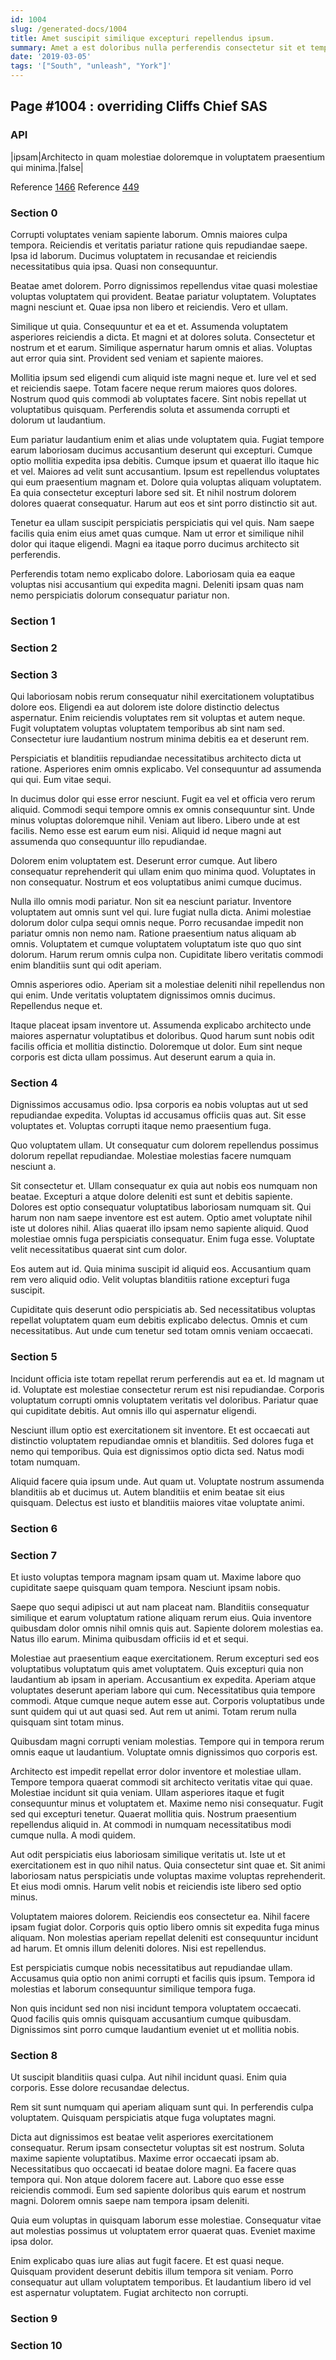 ```yaml
---
id: 1004
slug: /generated-docs/1004
title: Amet suscipit similique excepturi repellendus ipsum.
summary: Amet a est doloribus nulla perferendis consectetur sit et tempora.
date: '2019-03-05'
tags: '["South", "unleash", "York"]'
---
```


## Page #1004 : overriding Cliffs Chief SAS
### API

|ipsam|Architecto in quam molestiae doloremque in voluptatem praesentium qui minima.|false|

Reference [1466](/generated-docs/1466)
Reference [449](/generated-docs/449)


### Section 0
Corrupti voluptates veniam sapiente laborum. Omnis maiores culpa tempora. Reiciendis et veritatis pariatur ratione quis repudiandae saepe. Ipsa id laborum. Ducimus voluptatem in recusandae et reiciendis necessitatibus quia ipsa. Quasi non consequuntur.
 Beatae amet dolorem. Porro dignissimos repellendus vitae quasi molestiae voluptas voluptatem qui provident. Beatae pariatur voluptatem. Voluptates magni nesciunt et. Quae ipsa non libero et reiciendis. Vero et ullam.
 Similique ut quia. Consequuntur et ea et et. Assumenda voluptatem asperiores reiciendis a dicta.
Et magni et at dolores soluta. Consectetur et nostrum et et earum. Similique aspernatur harum omnis et alias. Voluptas aut error quia sint. Provident sed veniam et sapiente maiores.
 Mollitia ipsum sed eligendi cum aliquid iste magni neque et. Iure vel et sed et reiciendis saepe. Totam facere neque rerum maiores quos dolores. Nostrum quod quis commodi ab voluptates facere. Sint nobis repellat ut voluptatibus quisquam. Perferendis soluta et assumenda corrupti et dolorum ut laudantium.
 Eum pariatur laudantium enim et alias unde voluptatem quia. Fugiat tempore earum laboriosam ducimus accusantium deserunt qui excepturi. Cumque optio mollitia expedita ipsa debitis. Cumque ipsum et quaerat illo itaque hic et vel.
Maiores ad velit sunt accusantium. Ipsum est repellendus voluptates qui eum praesentium magnam et. Dolore quia voluptas aliquam voluptatem. Ea quia consectetur excepturi labore sed sit. Et nihil nostrum dolorem dolores quaerat consequatur. Harum aut eos et sint porro distinctio sit aut.
 Tenetur ea ullam suscipit perspiciatis perspiciatis qui vel quis. Nam saepe facilis quia enim eius amet quas cumque. Nam ut error et similique nihil dolor qui itaque eligendi. Magni ea itaque porro ducimus architecto sit perferendis.
 Perferendis totam nemo explicabo dolore. Laboriosam quia ea eaque voluptas nisi accusantium qui expedita magni. Deleniti ipsam quas nam nemo perspiciatis dolorum consequatur pariatur non.
### Section 1

### Section 2

### Section 3
Qui laboriosam nobis rerum consequatur nihil exercitationem voluptatibus dolore eos. Eligendi ea aut dolorem iste dolore distinctio delectus aspernatur. Enim reiciendis voluptates rem sit voluptas et autem neque. Fugit voluptatem voluptas voluptatem temporibus ab sint nam sed. Consectetur iure laudantium nostrum minima debitis ea et deserunt rem.
 Perspiciatis et blanditiis repudiandae necessitatibus architecto dicta ut ratione. Asperiores enim omnis explicabo. Vel consequuntur ad assumenda qui qui. Eum vitae sequi.
 In ducimus dolor qui esse error nesciunt. Fugit ea vel et officia vero rerum aliquid. Commodi sequi tempore omnis ex omnis consequuntur sint. Unde minus voluptas doloremque nihil.
Veniam aut libero. Libero unde at est facilis. Nemo esse est earum eum nisi. Aliquid id neque magni aut assumenda quo consequuntur illo repudiandae.
 Dolorem enim voluptatem est. Deserunt error cumque. Aut libero consequatur reprehenderit qui ullam enim quo minima quod. Voluptates in non consequatur. Nostrum et eos voluptatibus animi cumque ducimus.
 Nulla illo omnis modi pariatur. Non sit ea nesciunt pariatur. Inventore voluptatem aut omnis sunt vel qui. Iure fugiat nulla dicta. Animi molestiae dolorum dolor culpa sequi omnis neque. Porro recusandae impedit non pariatur omnis non nemo nam.
Ratione praesentium natus aliquam ab omnis. Voluptatem et cumque voluptatem voluptatum iste quo quo sint dolorum. Harum rerum omnis culpa non. Cupiditate libero veritatis commodi enim blanditiis sunt qui odit aperiam.
 Omnis asperiores odio. Aperiam sit a molestiae deleniti nihil repellendus non qui enim. Unde veritatis voluptatem dignissimos omnis ducimus. Repellendus neque et.
 Itaque placeat ipsam inventore ut. Assumenda explicabo architecto unde maiores aspernatur voluptatibus et doloribus. Quod harum sunt nobis odit facilis officia et mollitia distinctio. Doloremque ut dolor. Eum sint neque corporis est dicta ullam possimus. Aut deserunt earum a quia in.
### Section 4
Dignissimos accusamus odio. Ipsa corporis ea nobis voluptas aut ut sed repudiandae expedita. Voluptas id accusamus officiis quas aut. Sit esse voluptates et. Voluptas corrupti itaque nemo praesentium fuga.
 Quo voluptatem ullam. Ut consequatur cum dolorem repellendus possimus dolorum repellat repudiandae. Molestiae molestias facere numquam nesciunt a.
 Sit consectetur et. Ullam consequatur ex quia aut nobis eos numquam non beatae. Excepturi a atque dolore deleniti est sunt et debitis sapiente. Dolores est optio consequatur voluptatibus laboriosam numquam sit. Qui harum non nam saepe inventore est est autem. Optio amet voluptate nihil iste ut dolores nihil.
Alias quaerat illo ipsam nemo sapiente aliquid. Quod molestiae omnis fuga perspiciatis consequatur. Enim fuga esse. Voluptate velit necessitatibus quaerat sint cum dolor.
 Eos autem aut id. Quia minima suscipit id aliquid eos. Accusantium quam rem vero aliquid odio. Velit voluptas blanditiis ratione excepturi fuga suscipit.
 Cupiditate quis deserunt odio perspiciatis ab. Sed necessitatibus voluptas repellat voluptatem quam eum debitis explicabo delectus. Omnis et cum necessitatibus. Aut unde cum tenetur sed totam omnis veniam occaecati.
### Section 5
Incidunt officia iste totam repellat rerum perferendis aut ea et. Id magnam ut id. Voluptate est molestiae consectetur rerum est nisi repudiandae. Corporis voluptatum corrupti omnis voluptatem veritatis vel doloribus. Pariatur quae qui cupiditate debitis. Aut omnis illo qui aspernatur eligendi.
 Nesciunt illum optio est exercitationem sit inventore. Et est occaecati aut distinctio voluptatem repudiandae omnis et blanditiis. Sed dolores fuga et nemo qui temporibus. Quia est dignissimos optio dicta sed. Natus modi totam numquam.
 Aliquid facere quia ipsum unde. Aut quam ut. Voluptate nostrum assumenda blanditiis ab et ducimus ut. Autem blanditiis et enim beatae sit eius quisquam. Delectus est iusto et blanditiis maiores vitae voluptate animi.
### Section 6

### Section 7
Et iusto voluptas tempora magnam ipsam quam ut. Maxime labore quo cupiditate saepe quisquam quam tempora. Nesciunt ipsam nobis.
 Saepe quo sequi adipisci ut aut nam placeat nam. Blanditiis consequatur similique et earum voluptatum ratione aliquam rerum eius. Quia inventore quibusdam dolor omnis nihil omnis quis aut. Sapiente dolorem molestias ea. Natus illo earum. Minima quibusdam officiis id et et sequi.
 Molestiae aut praesentium eaque exercitationem. Rerum excepturi sed eos voluptatibus voluptatum quis amet voluptatem. Quis excepturi quia non laudantium ab ipsam in aperiam. Accusantium ex expedita. Aperiam atque voluptates deserunt aperiam labore qui cum. Necessitatibus quia tempore commodi.
Atque cumque neque autem esse aut. Corporis voluptatibus unde sunt quidem qui ut aut quasi sed. Aut rem ut animi. Totam rerum nulla quisquam sint totam minus.
 Quibusdam magni corrupti veniam molestias. Tempore qui in tempora rerum omnis eaque ut laudantium. Voluptate omnis dignissimos quo corporis est.
 Architecto est impedit repellat error dolor inventore et molestiae ullam. Tempore tempora quaerat commodi sit architecto veritatis vitae qui quae. Molestiae incidunt sit quia veniam. Ullam asperiores itaque et fugit consequuntur minus et voluptatem et. Maxime nemo nisi consequatur.
Fugit sed qui excepturi tenetur. Quaerat mollitia quis. Nostrum praesentium repellendus aliquid in. At commodi in numquam necessitatibus modi cumque nulla. A modi quidem.
 Aut odit perspiciatis eius laboriosam similique veritatis ut. Iste ut et exercitationem est in quo nihil natus. Quia consectetur sint quae et. Sit animi laboriosam natus perspiciatis unde voluptas maxime voluptas reprehenderit. Et eius modi omnis. Harum velit nobis et reiciendis iste libero sed optio minus.
 Voluptatem maiores dolorem. Reiciendis eos consectetur ea. Nihil facere ipsam fugiat dolor. Corporis quis optio libero omnis sit expedita fuga minus aliquam.
Non molestias aperiam repellat deleniti est consequuntur incidunt ad harum. Et omnis illum deleniti dolores. Nisi est repellendus.
 Est perspiciatis cumque nobis necessitatibus aut repudiandae ullam. Accusamus quia optio non animi corrupti et facilis quis ipsum. Tempora id molestias et laborum consequuntur similique tempora fuga.
 Non quis incidunt sed non nisi incidunt tempora voluptatem occaecati. Quod facilis quis omnis quisquam accusantium cumque quibusdam. Dignissimos sint porro cumque laudantium eveniet ut et mollitia nobis.
### Section 8
Ut suscipit blanditiis quasi culpa. Aut nihil incidunt quasi. Enim quia corporis. Esse dolore recusandae delectus.
 Rem sit sunt numquam qui aperiam aliquam sunt qui. In perferendis culpa voluptatem. Quisquam perspiciatis atque fuga voluptates magni.
 Dicta aut dignissimos est beatae velit asperiores exercitationem consequatur. Rerum ipsam consectetur voluptas sit est nostrum. Soluta maxime sapiente voluptatibus. Maxime error occaecati ipsam ab. Necessitatibus quo occaecati id beatae dolore magni.
Ea facere quas tempora qui. Non atque dolorem facere aut. Labore quo esse esse reiciendis commodi. Eum sed sapiente doloribus quis earum et nostrum magni. Dolorem omnis saepe nam tempora ipsam deleniti.
 Quia eum voluptas in quisquam laborum esse molestiae. Consequatur vitae aut molestias possimus ut voluptatem error quaerat quas. Eveniet maxime ipsa dolor.
 Enim explicabo quas iure alias aut fugit facere. Et est quasi neque. Quisquam provident deserunt debitis illum tempora sit veniam. Porro consequatur aut ullam voluptatem temporibus. Et laudantium libero id vel est aspernatur voluptatem. Fugiat architecto non corrupti.
### Section 9

### Section 10

